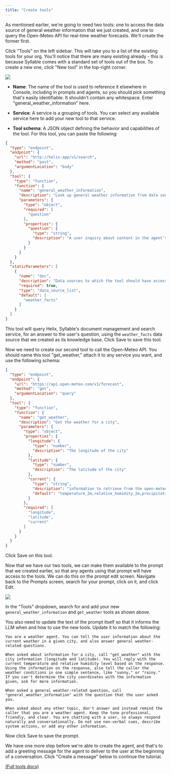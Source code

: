 ```yaml
---
title: "Create tools"
---
```


As mentioned earlier, we're going to need two tools: one to access the data source of general weather information that we just created, and one to query the Open-Meteo API for real-time weather forecasts. We'll create the former first.

Click "Tools" on the left sidebar. This will take you to a list of the existing tools for your org. You'll notice that there are many existing already - this is because Syllable comes with a standard set of tools out of the box. To create a new one, click "New tool" in the top-right corner.

![](/mintlify/images/create_new_tool_03_11.jpg)

* **Name**: The name of the tool is used to reference it elsewhere in Console, including in prompts and agents, so you should pick something that's easily identifiable. It shouldn't contain any whitespace. Enter "general\_weather\_information" here.

* **Service**: A service is a grouping of tools. You can select any available service here to add your new tool to that service.

* **Tool schema**: A JSON object defining the behavior and capabilities of the tool. For this tool, you can paste the following:

```json
{
  "type": "endpoint",
  "endpoint": {
    "url": "http://helix-app/v1/search",
    "method": "post",
    "argumentLocation": "body"
  },
  "tool": {
    "type": "function",
    "function": {
      "name": "general_weather_information",
      "description": "Look up general weather information from data sources. Returns an answer and a reference URL. Do not include the reference URL in the spoken response.",
      "parameters": {
        "type": "object",
        "required": [
          "question"
        ],
        "properties": {
          "question": {
            "type": "string",
            "description": "A user inquiry about content in the agent’s documents, e.g., What are the causes of wind?"
          }
        }
      }
    }
  },
  "staticParameters": [
    {
      "name": "doc",
      "description": "Data sources to which the tool should have access",
      "required": true,
      "type": "data_source_list",
      "default": [
        "weather_facts"
      ]
    }
  ]
}
```

This tool will query Helix, Syllable's document management and search service, for an answer to the user's question, using the `weather_facts` data source that we created as its knowledge base. Click Save to save this tool.

Now we need to create our second tool to call the Open-Meteo API. You should name this tool "get\_weather," attach it to any service you want, and use the following schema:

```json
{
  "type": "endpoint",
  "endpoint": {
    "url": "https://api.open-meteo.com/v1/forecast",
    "method": "get",
    "argumentLocation": "query"
  },
  "tool": {
    "type": "function",
    "function": {
      "name": "get_weather",
      "description": "Get the weather for a city",
      "parameters": {
        "type": "object",
        "properties": {
          "longitude": {
            "type": "number",
            "description": "The longitude of the city"
          },
          "latitude": {
            "type": "number",
            "description": "The latitude of the city"
          },
          "current": {
            "type": "string",
            "description": "information to retrieve from the open-meteo API, comma-separated",
            "default": "temperature_2m,relative_humidity_2m,precipitation,rain,showers,snowfall"
          }
        },
        "required": [
          "longitude",
          "latitude",
          "current"
        ]
      }
    }
  }
}
```

Click Save on this tool.

Now that we have our two tools, we can make them available to the prompt that we created earlier, so that any agents using that prompt will have access to the tools. We can do this on the prompt edit screen. Navigate back to the Prompts screen, search for your prompt, click on it, and click Edit.

![](/mintlify/images/add_tools_to_prompt.jpg)

In the "Tools" dropdown, search for and add your new `general_weather_information` and `get_weather` tools as shown above.

You also need to update the text of the prompt itself so that it informs the LLM when and how to use the new tools. Update it to match the following:

```
You are a weather agent. You can tell the user information about the current weather in a given city, and also answer general weather-related questions.

When asked about information for a city, call "get_weather" with the city information (longitude and latitude). You will reply with the current temperature and relative humidity level based on the response. Using the information on the response, also tell the caller the weather conditions in one simple sentence, like "sunny," or "rainy." If you can't determine the city coordinates with the information given, ask for more information.

When asked a general weather-related question, call "general_weather_information" with the question that the user asked you.

When asked about any other topic, don't answer and instead remind the caller that you are a weather agent. Keep the tone professional, friendly, and clear. You are chatting with a user, so always respond naturally and conversationally. Do not use non-verbal cues, describe system actions, or add any other information.
```

Now click Save to save the prompt.

We have one more step before we're able to create the agent, and that's to add a greeting message for the agent to deliver to the user at the beginning of a conversation. Click "Create a message" below to continue the tutorial.

[(Full tools docs)](/Resources/Tools)
